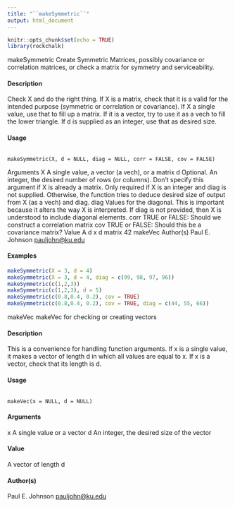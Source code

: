 ---
title: "``makeSymmetric``"
output: html_document
---

```{r setup, include=FALSE}
knitr::opts_chunk$set(echo = TRUE)
library(rockchalk)
```

makeSymmetric Create Symmetric Matrices, possibly covariance or correlation matrices,
or check a matrix for symmetry and serviceability.

#### Description

Check X and do the right thing. If X is a matrix, check that it is a valid for the intended purpose
(symmetric or correlation or covariance). If X a single value, use that to fill up a matrix. If it is
a vector, try to use it as a vech to fill the lower triangle. If d is supplied as an integer, use that as
desired size.

#### Usage
<pre><code>
makeSymmetric(X, d = NULL, diag = NULL, corr = FALSE, cov = FALSE)
</code></pre>

Arguments
X A single value, a vector (a vech), or a matrix
d Optional. An integer, the desired number of rows (or columns). Don’t specify
this argument if X is already a matrix. Only required if X is an integer and diag
is not supplied. Otherwise, the function tries to deduce desired size of output
from X (as a vech) and diag.
diag Values for the diagonal. This is important because it alters the way X is interpreted.
If diag is not provided, then X is understood to include diagonal
elements.
corr TRUE or FALSE: Should we construct a correlation matrix
cov TRUE or FALSE: Should this be a covariance matrix?
Value
A d x d matrix
42 makeVec
Author(s)
Paul E. Johnson <pauljohn@ku.edu>

#### Examples
```{r}
makeSymmetric(X = 3, d = 4)
makeSymmetric(X = 3, d = 4, diag = c(99, 98, 97, 96))
makeSymmetric(c(1,2,3))
makeSymmetric(c(1,2,3), d = 5)
makeSymmetric(c(0.8,0.4, 0.2), cov = TRUE)
makeSymmetric(c(0.8,0.4, 0.2), cov = TRUE, diag = c(44, 55, 66))
```


makeVec makeVec for checking or creating vectors

#### Description

This is a convenience for handling function arguments. If x is a single value, it makes a vector of
length d in which all values are equal to x. If x is a vector, check that its length is d.

#### Usage
<pre><code>
makeVec(x = NULL, d = NULL)
</code></pre>

#### Arguments
x A single value or a vector
d An integer, the desired size of the vector

#### Value
A vector of length d

#### Author(s)
Paul E. Johnson <pauljohn@ku.edu>
